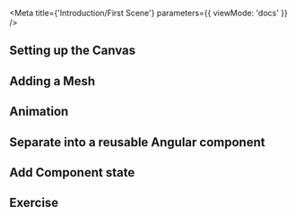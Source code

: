 
<Meta title={'Introduction/First Scene'} parameters={{ viewMode: 'docs' }} />

## Setting up the Canvas

## Adding a Mesh

## Animation

## Separate into a reusable Angular component

## Add Component state

## Exercise
